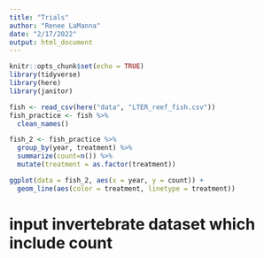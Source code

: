 ```yaml
---
title: "Trials"
author: "Renee LaManna"
date: "2/17/2022"
output: html_document
---
```


```r
knitr::opts_chunk$set(echo = TRUE)
library(tidyverse)
library(here)
library(janitor)
```

```r
fish <- read_csv(here("data", "LTER_reef_fish.csv"))
fish_practice <- fish %>% 
  clean_names()

```

```r
fish_2 <- fish_practice %>% 
  group_by(year, treatment) %>% 
  summarize(count=n()) %>% 
  mutate(treatment = as.factor(treatment)) 
```

```r
ggplot(data = fish_2, aes(x = year, y = count)) +
  geom_line(aes(color = treatment, linetype = treatment)) 
```
# input invertebrate dataset which include count
